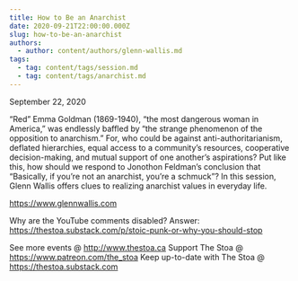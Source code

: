 ```yaml
---
title: How to Be an Anarchist
date: 2020-09-21T22:00:00.000Z
slug: how-to-be-an-anarchist
authors:
  - author: content/authors/glenn-wallis.md
tags:
  - tag: content/tags/session.md
  - tag: content/tags/anarchist.md
---
```


September 22, 2020

“Red” Emma Goldman (1869-1940), “the most dangerous woman in America,” was endlessly baffled by “the strange phenomenon of the opposition to anarchism.” For, who could be against anti-authoritarianism, deflated hierarchies, equal access to a community’s resources, cooperative decision-making, and mutual support of one another’s aspirations? Put like this, how should we respond to Jonothon Feldman’s conclusion that “Basically, if you’re not an anarchist, you’re a schmuck”? In this session, Glenn Wallis offers clues to realizing anarchist values in everyday life.

https://www.glennwallis.com

Why are the YouTube comments disabled? Answer: https://thestoa.substack.com/p/stoic-punk-or-why-you-should-stop

See more events @ http://www.thestoa.ca
Support The Stoa @ https://www.patreon.com/the_stoa
Keep up-to-date with The Stoa @ https://thestoa.substack.com
